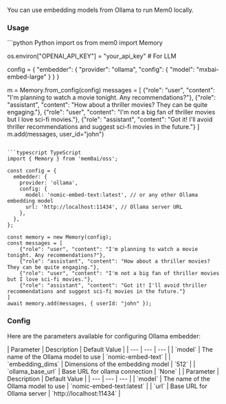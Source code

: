 You can use embedding models from Ollama to run Mem0 locally.

### Usage

<CodeGroup>
```python Python
import os
from mem0 import Memory

os.environ["OPENAI_API_KEY"] = "your_api_key" # For LLM

config = {
    "embedder": {
        "provider": "ollama",
        "config": {
            "model": "mxbai-embed-large"
        }
    }
}

m = Memory.from_config(config)
messages = [
    {"role": "user", "content": "I'm planning to watch a movie tonight. Any recommendations?"},
    {"role": "assistant", "content": "How about a thriller movies? They can be quite engaging."},
    {"role": "user", "content": "I'm not a big fan of thriller movies but I love sci-fi movies."},
    {"role": "assistant", "content": "Got it! I'll avoid thriller recommendations and suggest sci-fi movies in the future."}
]
m.add(messages, user_id="john")
```

```typescript TypeScript
import { Memory } from 'mem0ai/oss';

const config = {
  embedder: {
    provider: 'ollama',
    config: {
      model: 'nomic-embed-text:latest', // or any other Ollama embedding model
      url: 'http://localhost:11434', // Ollama server URL
    },
  },
};

const memory = new Memory(config);
const messages = [
    {"role": "user", "content": "I'm planning to watch a movie tonight. Any recommendations?"},
    {"role": "assistant", "content": "How about a thriller movies? They can be quite engaging."},
    {"role": "user", "content": "I'm not a big fan of thriller movies but I love sci-fi movies."},
    {"role": "assistant", "content": "Got it! I'll avoid thriller recommendations and suggest sci-fi movies in the future."}
]
await memory.add(messages, { userId: "john" });
```
</CodeGroup>

### Config

Here are the parameters available for configuring Ollama embedder:

<Tabs>
<Tab title="Python">
| Parameter | Description | Default Value |
| --- | --- | --- |
| `model` | The name of the Ollama model to use | `nomic-embed-text` |
| `embedding_dims` | Dimensions of the embedding model | `512` |
| `ollama_base_url` | Base URL for ollama connection | `None` |
</Tab>
<Tab title="TypeScript">
| Parameter | Description | Default Value |
| --- | --- | --- |
| `model` | The name of the Ollama model to use | `nomic-embed-text:latest` |
| `url` | Base URL for Ollama server | `http://localhost:11434` |
</Tab>
</Tabs>